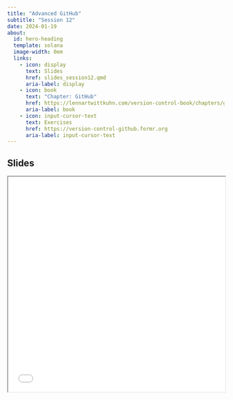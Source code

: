 ```yaml
---
title: "Advanced GitHub"
subtitle: "Session 12"
date: 2024-01-19
about:
  id: hero-heading
  template: solana
  image-width: 0em
  links:
    - icon: display
      text: Slides
      href: slides_session12.qmd
      aria-label: display
    - icon: book
      text: "Chapter: GitHub"
      href: https://lennartwittkuhn.com/version-control-book/chapters/github-intro.html
      aria-label: book
    - icon: input-cursor-text
      text: Exercises
      href: https://version-control-github.formr.org
      aria-label: input-cursor-text
---
```


::: {#hero-heading}
:::

## Slides

```{=html}
<iframe width="100%" height=500 src="slides_session12.html"></iframe>
```